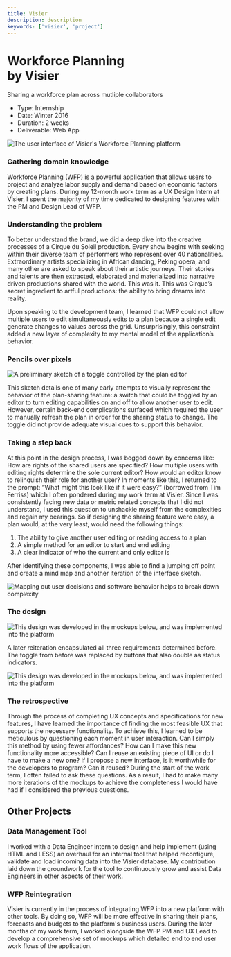 ```yaml
---
title: Visier
description: description
keywords: ['visier', 'project']
---
```


# Workforce Planning <br/>by Visier

Sharing a workforce plan across mutliple collaborators

- Type: Internship
- Date: Winter 2016
- Duration: 2 weeks
- Deliverable: Web App

![The user interface of Visier's Workforce Planning platform](./visier-hero.png)

### Gathering domain knowledge

Workforce Planning (WFP) is a powerful application that allows users to project and analyze labor supply and demand based on economic factors by creating plans. During my 12-month work term as a UX Design Intern at Visier, I spent the majority of my time dedicated to designing features with the PM and Design Lead of WFP.

### Understanding the problem

To better understand the brand, we did a deep dive into the creative processes of a Cirque du Soleil production. Every show begins with seeking within their diverse team of performers who represent over 40 nationalities. Extraordinary artists specializing in African dancing, Peking opera, and many other are asked to speak about their artistic journeys. Their stories and talents are then extracted, elaborated and materialized into narrative driven productions shared with the world. This was it. This was Cirque’s secret ingredient to artful productions: the ability to bring dreams into reality.

Upon speaking to the development team, I learned that WFP could not allow multiple users to edit simultaneously edits to a plan because a single edit generate changes to values across the grid. Unsurprisingly, this constraint added a new layer of complexity to my mental model of the application’s behavior.

### Pencils over pixels

![A preliminary sketch of a toggle controlled by the plan editor](./visier-hero.png)

This sketch details one of many early attempts to visually represent the behavior of the plan-sharing feature: a switch that could be toggled by an editor to turn editing capabilities on and off to allow another user to edit. However, certain back-end complications surfaced which required the user to manually refresh the plan in order for the sharing status to change. The toggle did not provide adequate visual cues to support this behavior.

### Taking a step back

At this point in the design process, I was bogged down by concerns like: How are rights of the shared users are specified? How multiple users with editing rights determine the sole current editor? How would an editor know to relinquish their role for another user? In moments like this, I returned to the prompt: “What might this look like if it were easy?” (borrowed from Tim Ferriss) which I often pondered during my work term at Visier. Since I was consistently facing new data or metric related concepts that I did not understand, I used this question to unshackle myself from the complexities and regain my bearings. So if designing the sharing feature were easy, a plan would, at the very least, would need the following things:

1. The ability to give another user editing or reading access to a plan
2. A simple method for an editor to start and end editing
3. A clear indicator of who the current and only editor is

After identifying these components, I was able to find a jumping off point and create a mind map and another iteration of the interface sketch.

![Mapping out user decisions and software behavior helps to break down complexity](./visier-hero.png)

### The design

![This design was developed in the mockups below, and was implemented into the platform](./visier-hero.png)

A later reiteration encapsulated all three requirements determined before. The toggle from before was replaced by buttons that also double as status indicators.

![This design was developed in the mockups below, and was implemented into the platform](./visier-hero.png)

### The retrospective

Through the process of completing UX concepts and specifications for new features, I have learned the importance of finding the most feasible UX that supports the necessary functionality. To achieve this, I learned to be meticulous by questioning each moment in user interaction. Can I simply this method by using fewer affordances? How can I make this new functionality more accessible? Can I reuse an existing piece of UI or do I have to make a new one? If I propose a new interface, is it worthwhile for the developers to program? Can it reused? During the start of the work term, I often failed to ask these questions. As a result, I had to make many more iterations of the mockups to achieve the completeness I would have had if I considered the previous questions.

## Other Projects

### Data Management Tool

I worked with a Data Engineer intern to design and help implement (using HTML and LESS) an overhaul for an internal tool that helped reconfigure, validate and load incoming data into the Visier database. My contribution laid down the groundwork for the tool to continuously grow and assist Data Engineers in other aspects of their work.

### WFP Reintegration

Visier is currently in the process of integrating WFP into a new platform with other tools. By doing so, WFP will be more effective in sharing their plans, forecasts and budgets to the platform's business users. During the later months of my work term, I worked alongside the WFP PM and UX Lead to develop a comprehensive set of mockups which detailed end to end user work flows of the application.
